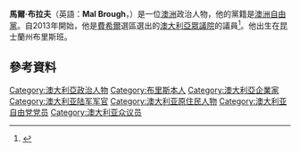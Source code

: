 '''馬爾·布拉夫'''（英語：'''Mal Brough'''，{{bd|1961年|12月29日}}）是一位[[澳洲|澳洲]]政治人物，他的黨籍是[[澳洲自由黨|澳洲自由黨]]。自2013年開始，他是[[費希爾_(澳大利亞國會選區)|費希爾]]選區選出的[[澳大利亞眾議院|澳大利亞眾議院]]的議員<ref name=Age130216>{{cite news |url=http://www.theage.com.au/federal-politics/political-news/cabinet-reshuffle-malcolm-turnbull-announces-new-frontbench-as-mal-brough-resigns-20160213-gmta7z.html |title=Cabinet reshuffle: Malcolm Turnbull announces new frontbench as Mal Brough resigns |work=[[The_Age|The Age]] |date=13 February 2016 |accessdate=13 February 2016 |author=Massola, James}}</ref>。他出生在昆士蘭州布里斯班。

==參考資料==
{{Reflist}}

{{DEFAULTSORT:Brough, Mal}}

[[Category:澳大利亞政治人物|Category:澳大利亞政治人物]]
[[Category:布里斯本人|Category:布里斯本人]]
[[Category:澳大利亞企業家|Category:澳大利亞企業家]]
[[Category:澳大利亚陆军军官|Category:澳大利亚陆军军官]]
[[Category:澳大利亚原住民人物|Category:澳大利亚原住民人物]]
[[Category:澳大利亚自由党党员|Category:澳大利亚自由党党员]]
[[Category:澳大利亚众议员|Category:澳大利亚众议员]]